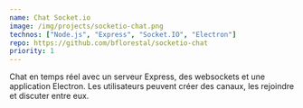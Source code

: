 ```yaml
---
name: Chat Socket.io
image: /img/projects/socketio-chat.png
technos: ["Node.js", "Express", "Socket.IO", "Electron"]
repo: https://github.com/bflorestal/socketio-chat
priority: 1
---
```


Chat en temps réel avec un serveur Express, des websockets et une application Electron. Les utilisateurs peuvent créer des canaux, les rejoindre et discuter entre eux.
